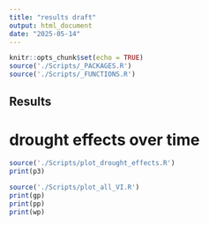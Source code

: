 ```yaml
---
title: "results draft"
output: html_document
date: "2025-05-14"
---
```


```r
knitr::opts_chunk$set(echo = TRUE)
source('./Scripts/_PACKAGES.R')
source('./Scripts/_FUNCTIONS.R')

```
## Results 

# drought effects over time 
```r
source('./Scripts/plot_drought_effects.R')
print(p3)


```


```r
source('./Scripts/plot_all_VI.R')
print(gp)
print(pp)
print(wp)
```

